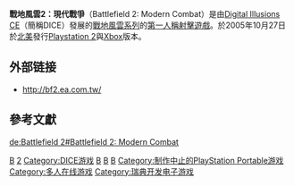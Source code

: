 {{expand|time=2018-08-31T17:16:06+00:00}}
{{NoteTA
|T=zh-cn:战地2：现代战争; zh-tw:戰地風雲2：現代戰爭;
|G1=Games
}}
{{Otheruses|subject=2005年推出的電玩遊戲作品|other=整個遊戲作品系列|戰地風雲系列}} 
{{Infobox VG
| title = 戰地風雲2：現代戰爭
| image = File:Battlefield 2 - Modern Combat Coverart.png
| english = Battlefield 2: Modern Combat
| developer = [[EA_Digital_Illusions_CE|Digital Illusions CE]]
| publisher = [[美商藝電|EA Games]]
| series = [[戰地風雲系列|戰地風雲系列]]
| designer =
| engine = [[RenderWare引擎|RenderWare引擎]]
| released = '''[[Playstation_2|Playstation 2]]、[[Xbox|Xbox]]版：'''{{Vgrelease|NA|2005年10月27日<ref name="Amazon.com Xbox">{{cite web |url=http://www.amazon.com/Electronic-Arts-14858-Battlefield-Modern/dp/B000AOEV6A/ref=sr_1_3?ie=UTF8&s=videogames&qid=1202563366&sr=1-3 |title=Battle Field 2: Modern Combat (Xbox) Amazon.com product page |accessdate=2008-02-09 |publisher=[[Amazon.com|Amazon.com]]|language=en}}</ref>|EU|2005年11月18日<ref name="Amazon.co.uk PS2">{{cite web |url=http://www.amazon.co.uk/Battlefield-2-Modern-Combat-PS2/dp/B00029P9IM/ref=sr_1_1?ie=UTF8&s=videogames&qid=1202563609&sr=1-1 |title=Battle Field 2: Modern Combat Amazon.co.uk (PS2) product page |accessdate=2008-02-09|publisher=[[Amazon.co.uk|Amazon.co.uk]]|language=en}}</ref>|JP|2006年1月26日<ref name="GameFAQs.com PS2">{{cite web|url=http://www.gamefaqs.com/console/ps2/data/920389.html |title=Battle Field 2: Modern Combat (PS2) GameFAQs.com game info page |accessdate=2008-02-09 |publisher=[[GameFAQs.com|GameFAQs.com]] |language=en |deadurl=yes |archiveurl=https://web.archive.org/web/20071011154851/http://www.gamefaqs.com/console/ps2/data/920389.html |archivedate=2007-10-11 }}</ref>}}
'''[[Xbox_360|Xbox 360]]版：'''{{Vgrelease|NA|2006年4月11日<ref name="Amazon.com Xbox 360">{{cite web |url=http://www.amazon.com/Electronic-Arts-15148-Battlefield-Modern/dp/B000BLM5Q0 |title=Battle Field 2: Modern Combat (Xbox 360) Amazon.com product page |accessdate=2008-02-09 |publisher=[[Amazon.com|Amazon.com]] |language=en |archive-date=2008-05-28 |archive-url=https://web.archive.org/web/20080528173057/http://www.amazon.com/Electronic-Arts-15148-Battlefield-Modern/dp/B000BLM5Q0 |dead-url=no }}</ref>|EU|2006年4月13日<ref name="Amazon.co.uk Xbox 360">{{cite web |url=http://www.amazon.co.uk/Electronic-Arts-Battlefield-Xbox-360/dp/B000BLEYQ4 |title=Battle Field 2: Modern Combat (Xbox 360) Amazon.co.uk product page |accessdate=2008-02-09 |publisher=[[Amazon.co.uk|Amazon.co.uk]] |language=en |archive-date=2020-06-09 |archive-url=https://web.archive.org/web/20200609113214/https://www.amazon.co.uk/Electronic-Arts-Battlefield-Xbox-360/dp/B000BLEYQ4 |dead-url=no }}</ref>|JP|2006年4月27日<ref name="Official site Xbox 360">{{cite web |url=http://www.japan.ea.com/battlefield/bf2mc/xbox360.html |title=Official Japanese Battle Field 2: Modern Combat (Xbox 360) website |accessdate=2008-02-09 |publisher=[[Electronic_Arts|Electronic Arts]] |language=ja |deadurl=yes |archiveurl=https://web.archive.org/web/20071222080842/http://www.japan.ea.com/battlefield/bf2mc/xbox360.html |archivedate=2007-12-22 }}</ref>}}
| genre = [[第一人稱射擊遊戲|第一人稱射擊遊戲]]
| modes = [[單人遊戲|單人]]、[[多人遊戲|多人遊戲]]<small>（多人遊戲可供24名玩家於Xbox Live或PlayStation Online上進行遊戲）</small>
| platforms = [[PlayStation_2|PlayStation 2]]、[[Xbox|Xbox]]、[[Xbox_360|Xbox 360]]
}}
'''戰地風雲2：現代戰爭'''（Battlefield 2: Modern Combat）是由[[Digital_Illusions_CE|Digital Illusions CE]]（簡稱DICE）發展的[[戰地風雲系列|戰地風雲系列]]的[[第一人稱射擊遊戲|第一人稱射擊遊戲]]。於2005年10月27日於[[北美|北美]]發行[[Playstation_2|Playstation 2]]與[[Xbox|Xbox]]版本。

==外部链接==
* http://bf2.ea.com.tw/ {{Wayback|url=http://bf2.ea.com.tw/ |date=20110628185837 }}

==參考文獻==
{{reflist|2}}

{{戰地}}

{{DEFAULTSORT:Battlefield 2, Modern Combat}}
[[Category:2005年电子游戏|B]]
[[Category:戰地風雲系列|2]]
[[Category:DICE游戏|Category:DICE游戏]]
[[Category:PlayStation_2游戏|B]]
[[Category:Xbox遊戲|B]]
[[Category:Xbox_360遊戲|B]]
[[Category:制作中止的PlayStation_Portable游戏|Category:制作中止的PlayStation Portable游戏]]
[[Category:多人在线游戏|Category:多人在线游戏]]
[[Category:瑞典开发电子游戏|Category:瑞典开发电子游戏]]

[[de:Battlefield_2#Battlefield_2:_Modern_Combat|de:Battlefield 2#Battlefield 2: Modern Combat]]